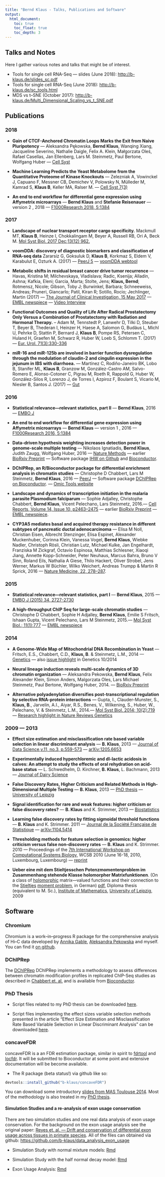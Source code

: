```yaml
---
title: "Bernd Klaus - Talks, Publications and Software"
output:
  html_document:
    toc: true
    toc_float: true
    toc_depth: 3
---
```



<!--

<p>
<a href="http://www.embl.de"><img src="klaus.jpeg" width=100 align="left"></a>
<a href="http://www.embl.de"><img src="embl.jpg" width=300 align="right"></a>
</p>
<br>
<br>
<br>
<br>
<br>
<br>
-->

## Talks and Notes 

Here I gather various notes and talks that might be of interest.


* Tools for single cell RNA-Seq --- slides (June 2018): <http://b-klaus.de/slides_sc.pdf>
* Tools for single cell RNA-Seq (June 2018): <http://b-klaus.de/sc_tools.html>
* MDS vs t--SNE (October 2017): <http://b-klaus.de/Multi_Dimensional_Scaling_vs_t_SNE.pdf>

## Publications

### 2018

- **Gain of CTCF-Anchored Chromatin Loops Marks the Exit from Naive Pluripotency** --- Aleksandra Pękowska, **Bernd Klaus**, Wanqing Xiang, Jacqueline Severino, Nathalie Daigle, Felix A. Klein, Małgorzata Oleś, Rafael Casellas, Jan Ellenberg, Lars M. Steinmetz, Paul Bertone, Wolfgang Huber --- [Cell Syst](http://dx.doi.org/10.1016/j.cels.2018.09.003)

- **Machine Learning Predicts the Yeast Metabolome from the Quantitative Proteome of Kinase Knockouts** --- Zelezniak A, Vowinckel J, Capuano F, Messner CB, Demichev V, Polowsky N, Mülleder M, Kamrad S, **Klaus B**, Keller MA, Ralser M. --- [Cell Syst 7(3)](http://dx.doi.org/10.1016/j.cels.2018.08.001)

- **An end to end workflow for differential gene expression using Affymetrix microarrays**  --- **Bernd Klaus** and **Stefanie Reisenauer** --- version 2 , 2018 --- [F1000Research 2018, 5:1384](http://dx.doi.org/10.12688/f1000research.8967.2)


### 2017

- **Landscape of nuclear transport receptor cargo specificity.** Mackmull MT, **Klaus B**, Heinze I, Chokkalingam M, Beyer A, Russell RB, Ori A, Beck M.  [Mol Syst Biol. 2017 Dec;13(12) 962.](http://dx.doi.org/10.15252/msb.20177608)

- **voomDDA: discovery of diagnostic biomarkers and classification of RNA-seq data**
Zararsiz G, Goksuluk D, **Klaus B**, Korkmaz S, Eldem V, Karabulut E, Ozturk A. (2017)
--- [PeerJ 5](http://dx.doi.org/10.7717/peerj.3890) --- [voomDDA webtool]( http://www.biosoft.hacettepe.edu.tr/voomDDA/)

- **Metabolic shifts in residual breast cancer drive tumor recurrence** --- Havas, Kristina M; Milchevskaya, Vladislava; Radic, Ksenija; Alladin, Ashna; Kafkia, Eleni; Garcia, Marta; Stolte, Jens; **Klaus, Bernd**; Rotmensz, Nicole; Gibson, Toby J; Burwinkel, Barbara; Schneeweiss, Andreas; Pruneri, Giancarlo; Patil, Kiran R; Sotillo, Rocio; Jechlinger, Martin (2017) --- [The Journal of Clinical Investigation, 15 May 2017 ](https://doi.org/10.1172/JCI89914) --- [EMBL newspiece](https://news.embl.de/science/1705-cell-changes-drive-breast-cancer-relapse/) --- [Video Interview](https://youtu.be/nGNvYjYQaaQ)

- **Functional Outcomes and Quality of Life After Radical Prostatectomy Only Versus a Combination of Prostatectomy with Radiation and Hormonal Therapy.** -- Adam M, Tennstedt P, Lanwehr D, Tilki D, Steuber T, Beyer B, Thederan I, Heinzer H, Haese A, Salomon G, Budäus L, Michl U, Pehrke D, Stattin P, Bernard J, **Klaus B**, Pompe RS, Petersen C, Huland H, Graefen M, Schwarz R, Huber W, Loeb S, Schlomm T. (2017) ---
[Eur. Urol. 71(3):330-336](http://dx.doi.org/10.1136/gutjnl-2016-311477) 

- **miR-16 and miR-125b are involved in barrier function dysregulation through the modulation of claudin-2 and cingulin expression in the jejunum in IBS with diarrhoea.** --- Martínez C, Rodiño-Janeiro BK, Lobo B, Stanifer ML, **Klaus B**, Granzow M, González-Castro AM, Salvo-Romero E, Alonso-Cotoner C, Pigrau M, Roeth R, Rappold G, Huber W, González-Silos R, Lorenzo J, de Torres I, Azpiroz F, Boulant S, Vicario M, Niesler B, Santos J. (2017)  --- [Gut](http://dx.doi.org/10.1136/gutjnl-2016-311477) 

###  2016 


-  **Statistical relevance—relevant statistics, part II**
--- **Bernd Klaus**, 2016 --- [EMBO J](http://dx.doi.org/10.15252/embj.201694659) 

- **An end to end workflow for differential gene expression using Affymetrix microarrays**  --- **Bernd Klaus** --- version 1 , 2016 --- [F1000Research 2016, 5:1384](http://dx.doi.org/10.12688/f1000research.8967.1) 

- **Data-driven hypothesis weighting increases detection power in genome-scale multiple testing**  --- Nikolaos Ignatiadis, **Bernd Klaus**, Judith Zaugg, Wolfgang Huber, 2016 --- [Nature Methods](http://dx.doi.org/10.1038/nmeth.3885) --- earlier [BioRxiv Preprint](http://dx.doi.org/10.1101/034330) --- Software package [IHW on Github](https://github.com/nignatiadis/IHW) and [Bioconductor](http://bioconductor.org/packages/IHW).


- **DChIPRep, an R/Bioconductor package for differential enrichment analysis in chromatin studies**  --- Christophe D Chabbert, Lars M Steinmetz, **Bernd Klaus**, 2016  --- [PeerJ](https://peerj.com/articles/1981/) --- Software package [DChIPRep on Bioconductor](http://bioconductor.org/packages/DChIPRep). --- [Omic Tools website](https://omictools.com/dchiprep-tool) 


-  **Landscape and dynamics of transcription initiation in the malaria parasite Plasmodium falciparum**
--- Sophie Adjalley, Christophe Chabbert, **Bernd Klaus**, Vicent Pelechano, Lars Steinmetz, 2016.--- [Cell Reports, Volume 14, Issue 10, p2463–2475](http://dx.doi.org/10.1016/j.celrep.2016.02.025) --- earlier [BioRxiv Preprint](http://dx.doi.org/10.1101/024356)   --- [EMBL newspiece](http://news.embl.de/science/1602-malaria/).

- **CYP3A5 mediates basal and acquired therapy resistance in different subtypes of pancreatic ductal adenocarcinoma**  --- Elisa M Noll,  Christian Eisen,  Albrecht Stenzinger,  Elisa Espinet,  Alexander Muckenhuber,  Corinna Klein,  Vanessa Vogel,  **Bernd Klaus**,  Wiebke Nadler,  Christoph Rösli,  Christian Lutz,  Michael Kulke,  Jan Engelhardt,  Franziska M Zickgraf,  Octavio Espinosa,  Matthias Schlesner,  Xiaoqi Jiang,  Annette Kopp-Schneider,  Peter Neuhaus,  Marcus Bahra,  Bruno V Sinn,  Roland Eils,  Nathalia A Giese,  Thilo Hackert,  Oliver Strobel,  Jens Werner,  Markus W Büchler,  Wilko Weichert,  Andreas Trumpp  & Martin R Sprick, 2016  --- [Nature Medicine, 22, 278–287](https://dx.doi.org/10.1038/nm.4038).

###  2015 


-  **Statistical relevance—relevant statistics, part I**
--- **Bernd Klaus**, 2015 --- [EMBO J (2015) 34, 2727-2730](http://dx.doi.org/10.15252/embj.201592958) 


-  **A high-throughput ChIP Seq for large-scale chromatin studies**
--- Christophe D Chabbert, Sophie H Adjalley, **Bernd Klaus**, Emilie S Fritsch, Ishaan Gupta, Vicent Pelechano, Lars M Steinmetz, 2015.--- [Mol Syst Biol.; 11(1):777](http://www.dx.doi.org/10.15252/msb.20145776) --- [EMBL newspiece](http://news.embl.de/science/1501_barcoding-epigenetics/)

###  2014 


- **A Genome-Wide Map of Mitochondrial DNA Recombination in Yeast**
--- Fritsch, E.S., Chabbert, C.D., **Klaus, B**. & Steinmetz, L.M.,
2014  --- [Genetics](http://www.dx.doi.org/10.1534/genetics.114.166637) --- also
[issue highlight](http://www.genetics.org/content/198/2/NP) in Genetics 10/2014

- **Neural lineage induction reveals multi-scale dynamics of 3D chromatin organization**
 --- Aleksandra Pekowska, **Bernd Klaus**, Felix Alexander Klein, Simon Anders, Malgorzata Oles, Lars Michael Steinmetz, Paul Bertone, Wolfgang Huber, 2014. --- [BioRxiv Preprint](http://biorxiv.org/content/early/2014/04/11/004168)

-  **Alternative polyadenylation diversifies post-transcriptional regulation by selective RNA-protein interactions**
--- Gupta, I., Clauder-Munster, S., **Klaus, B**., Jarvelin, A.I., Aiyar, R.S., Benes, V., Wilkening, S., Huber, W., Pelechano, V. & Steinmetz, L.M., 2014.--- [Mol Syst Biol. 2014; 10(2):719](http://www.dx.doi.org/10.1002/msb.135068) --- [Research highlight in Nature Reviews Genetics](http://www.dx.doi.org/doi:10.1038/nrg3710)

###  2009 --- 2013

-  **Effect size estimation and misclassification rate based variable selection in linear discriminant analysis**
--- **B. Klaus**, 2013 --- [Journal of Data Science,v.11, no.3, p.559-573](http://www.jds-online.com/volume-11-number-3-july-2013) --- [arXiv:1205.6653](http://arxiv.org/abs/1205.6653)

- **Experimentally induced hyperchloremic and dl-lactic acidosis in calves: An attempt to study the effects of oral rehydration on acid-base status** ---  L. Schwedhelm, D. Kirchner, **B. Klaus**, L. Bachmann,  2013 --- [Journal of Dairy Science](http://dx.doi.org/10.3168/jds.2012-6077)


- **False Discovery Rates, Higher Criticism and Related Methods in High-Dimensional Multiple Testing** ---
**B. Klaus**, 2013 --- [PhD thesis](http://nbn-resolving.de/urn:nbn:de:bsz:15-qucosa-102676) --- 
[University of Leipzig](http://www.fmi.uni-leipzig.de/cms/en/forschung/promotionen.html)

- **Signal identification for rare and weak features: higher criticism 
or false discovery rates?** --- **B. Klaus** and K. Strimmer, 2013 ---
[Biostatistics](http://biostatistics.oxfordjournals.org/content/14/1/129)

- **Learning false discovery rates by fitting sigmoidal threshold functions** ---
**B. Klaus** and K. Strimmer. 2011 --- [Journal de la Soci&eacute;t&eacute;  Fran&ccedil;aise de Statistique](http://journal-sfds.fr/index.php/J-SFdS/issue/view/9) --- [arXiv:1104.5414](http://arxiv.org/abs/1104.5414)


- **Thresholding methods for feature selection in genomics: higher criticism versus false non-discovery rates** ---
**B. Klaus** and K. Strimmer. 2010 ---
Proceedings of the [7th International Workshop on Computational Systems  Biology](http://www.cs.tut.fi/wcsb10/), WCSB 2010
(June 16-18, 2010, Luxembourg, Luxembourg) --- [reprint](http://strimmerlab.org/publications/conferences/hc-comparison2010.pdf)


- **Ueber eine mit dem Stieltjesschen Potenzmomentenproblem im Zusammenhang stehende Klasse holomorpher Matrixfunktionen**. (On a class of [holomorphic](http://en.wikipedia.org/wiki/Holomorphic_function) matrix---valued functions and
their connection to the [Stieltjes](http://en.wikipedia.org/wiki/Thomas_Joannes_Stieltjes) [moment problem](http://en.wikipedia.org/wiki/Moment_problem), in German) [pdf](http://www-huber.embl.de/users/klaus/Diplomarbeit_Bernd_Klaus.pdf), Diploma thesis (equivalent to M. Sc.), [Institute  of Mathematics](http://www.math.uni-leipzig.de/cms/en/startseite/), [University of Leipzig](http://www.zv.uni-leipzig.de/en/), 2009


## Software

### Chromium

Chromium is a work--in--progress R package for the comprehensive analysis of Hi--C
data developed by [Annika Gable](https://www.imls.uzh.ch/en/research/vonmering/people/annika-gable.html), [Aleksandra Pekowska](http://casellaslab.github.io/People/) and myself. You can find it [on github](https://github.com/AnnikaGable/chromium).

### DChIPRep

The  [DChIPRep](http://bioconductor.org/packages/DChIPRep/) DChIPRep 
implements a methodology to assess differences between chromatin modification profiles in replicated ChIP-Seq studies as described in [Chabbert et. al.](http://www.dx.doi.org/10.15252/msb.20145776) and is available from
[Bioconductor](http://bioconductor.org/packages/DChIPRep/).

### PhD Thesis

* Script files related to my PhD thesis can be downloaded [here](http://www-huber.embl.de/users/klaus/software/PhD-BK-Soft.zip).

* Script files implementing the effect sizes variable selection methods presented in 
the article "Effect Size Estimation and Misclassification Rate Based Variable 
Selection in Linear Discriminant Analysis" can be downloaded  [here](http://www-huber.embl.de/users/klaus/software/LDA-Effect.zip).



### concaveFDR

concaveFDR is a an FDR estimation package, similar in spirit to [fdrtool](http://strimmerlab.org/software/fdrtool/index.html)
and [locfdr](http://cran.r-project.org/package=locfdr). It will be submitted to Bioconductor at some point and extensive 
documentation will be become available.

- The R package (beta status!) via github like so:

```r
devtools::install_github("b-klaus/concaveFDR")
```


You can download some introductory [slides from MAS Toulouse 2014](http://www-huber.embl.de/users/klaus/270814-tolouse-MAS-FDR-Testing-klaus.pdf). Most of the  methodology is also treated in my [PhD thesis](http://nbn-resolving.de/urn:nbn:de:bsz:15-qucosa-102676).



#### Simulation Studies and a re-analysis of exon usage conservation

There are two simulation studies and one real data analysis of exon usage conservation.
For the background on the exon usage analysis see the original paper: [Reyes et. al. --- Drift and conservation of differential exon usage across tissues in primate species](http://dx.doi.org/10.1073/pnas.1307202110). All of the files
can obtained via github: <https://github.com/b-klaus/data_analysis_exon_usage>

  * Simulation Study with  normal mixture models: [Rmd](https://github.com/b-klaus/data_analysis_exon_usage/tree/master/Sims/SimsZvals.Rmd)
  
  * Simulation Study with  the half normal decay model: [Rmd](https://github.com/b-klaus/data_analysis_exon_usage/tree/master/Sims/SimsHND-Model.Rmd)
    
  * Exon Usage Analysis: [Rmd](https://github.com/b-klaus/data_analysis_exon_usage/tree/master/AnalysisAlejandro.Rmd)

